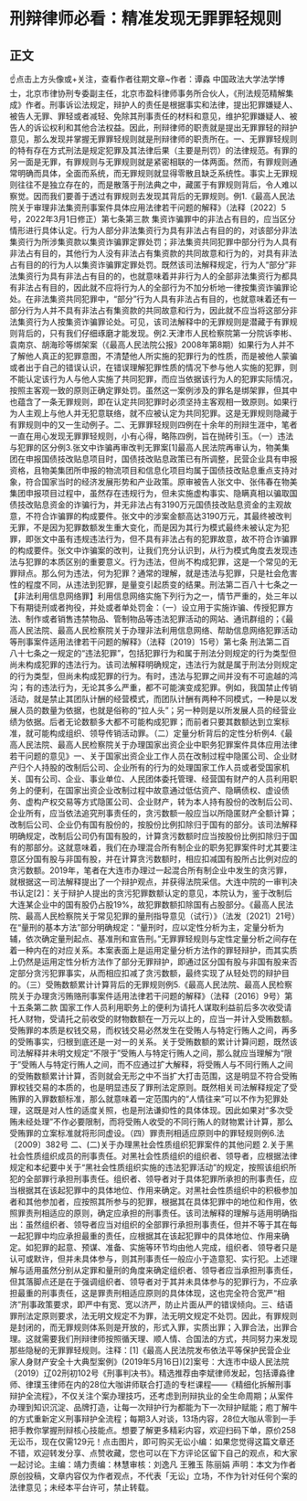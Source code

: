 # 刑辩律师必看：精准发现无罪罪轻规则
## 正文
☝点击上方头像或+关注，查看作者往期文章~作者：谭淼 中国政法大学法学博士，北京市律协刑专委副主任，北京市盈科律师事务所合伙人，《刑法规范精解集成》作者。刑事诉讼法规定，辩护人的责任是根据事实和法律，提出犯罪嫌疑人、被告人无罪、罪轻或者减轻、免除其刑事责任的材料和意见，维护犯罪嫌疑人、被告人的诉讼权利和其他合法权益。因此，刑辩律师的职责就是提出无罪罪轻的辩护意见，那么发现并掌握无罪罪轻规则就是刑辩律师的职责所在。一、无罪罪轻规则的特有存在方式刑法是规定犯罪及其法律后果（主要是刑罚）的法律规范。有罪的另一面是无罪，有罪规则与无罪规则就是紧密相联的一体两面。然而，有罪规则通常明确而具体，全面而系统，而无罪规则就显得零散且缺乏系统性。事实上无罪规则往往不是独立存在的，而是散落于刑法典之中，藏匿于有罪规则背后，令人难以察觉。因而我们要善于透过有罪规则去发现其背后的无罪规则。例1.《最高人民法院关于审理非法集资刑事案件具体应用法律若干问题的解释》（法释〔2022〕5号，2022年3月1日修正）第七条第三款 集资诈骗罪中的非法占有目的，应当区分情形进行具体认定。行为人部分非法集资行为具有非法占有目的的，对该部分非法集资行为所涉集资款以集资诈骗罪定罪处罚；非法集资共同犯罪中部分行为人具有非法占有目的，其他行为人没有非法占有集资款的共同故意和行为的，对具有非法占有目的的行为人以集资诈骗罪定罪处罚。既然该司法解释规定，行为人“部分”非法集资行为具有非法占有目的的，也就意味着并非行为人的全部非法集资行为都具有非法占有目的，因此就不应将行为人的全部行为不加分析地一律按集资诈骗罪论处。在非法集资共同犯罪中，“部分”行为人具有非法占有目的，也就意味着还有一部分行为人并不具有非法占有集资款的共同故意和行为，因此就不应当将这部分非法集资行为人按集资诈骗罪论处。可见，该司法解释中的无罪规则是潜藏于有罪规则背后的，只有我们仔细琢磨才能发现。例2.天津市人民检察院第一分院诉李彬、袁南京、胡海珍等绑架案（《最高人民法院公报》2008年第8期）如果行为人并不了解他人真正的犯罪意图，不清楚他人所实施的犯罪行为的性质，而是被他人蒙骗或者出于自己的错误认识，在错误理解犯罪性质的情况下参与他人实施的犯罪，则不能认定该行为人与他人实施了共同犯罪，而应当依据该行为人的犯罪实际情况，按照主客观一致的原则正确定罪处罚。虽然这一案例涉及的罪名是绑架罪，但其中也蕴含了一条无罪规则，即在认定共同犯罪时必须坚持主客观相一致原则。如果行为人主观上与他人并无犯意联络，就不应被认定为共同犯罪。这是无罪规则隐藏于有罪规则中的又一生动例子。二、无罪罪轻规则四例在十余年的刑辩生涯中，笔者一直在用心发现无罪罪轻规则，小有心得，略陈四例，旨在抛砖引玉。（一）违法与犯罪的区分例3.张文中诈骗再审改判无罪案[1]最高人民法院再审认为，物美集团在申报国债技改贴息项目时，国债技改贴息政策已有所调整，民营企业具有申报资格，且物美集团所申报的物流项目和信息化项目均属于国债技改贴息重点支持对象，符合国家当时的经济发展形势和产业政策。原审被告人张文中、张伟春在物美集团申报项目过程中，虽然存在违规行为，但未实施虚构事实、隐瞒真相以骗取国债技改贴息资金的诈骗行为，并无非法占有3190万元国债技改贴息资金的主观故意，不符合诈骗罪的构成要件。张文中的涉案金额高达3190万元，其最终被改判无罪，不是因为犯罪数额发生重大变化，而是因为其行为模式最终未被认定为犯罪，即张文中虽有违规违法行为，但不具有非法占有的犯罪故意，故不符合诈骗罪的构成要件。张文中诈骗案的改判，让我们充分认识到，从行为模式角度去发现违法与犯罪的本质区别的重要意义。行为违法，但尚不构成犯罪，这是一个常见的无罪辩点。那么何为违法，何为犯罪？通常的理解，就是违法与犯罪，只是社会危害性的程度不同，从违法到犯罪，是量变引起质变的结果。刑法第二百八十七条之一【非法利用信息网络罪】利用信息网络实施下列行为之一，情节严重的，处三年以下有期徒刑或者拘役，并处或者单处罚金：（一）设立用于实施诈骗、传授犯罪方法、制作或者销售违禁物品、管制物品等违法犯罪活动的网站、通讯群组的；《最高人民法院、最高人民检察院关于办理非法利用信息网络、帮助信息网络犯罪活动等刑事案件适用法律若干问题的解释》（法释〔2019〕15号）第七条 刑法第二百八十七条之一规定的“违法犯罪”，包括犯罪行为和属于刑法分则规定的行为类型但尚未构成犯罪的违法行为。该司法解释明确规定，违法行为就是属于刑法分则规定的行为类型，但尚未构成犯罪的行为。有时，违法与犯罪之间并没有不可逾越的鸿沟；有的违法行为，无论其多么严重，都不可能演变成犯罪。例如，我国禁止传销活动，就是禁止其团队计酬的经营模式，而团队计酬有两种不同模式，一种是以发展人员的数量为依据，也就是俗称的“拉人头”；另一种则是以所发展人员的经营业绩为依据。后者无论数额多大都不可能构成犯罪；而前者只要其数额达到立案标准，就可能构成组织、领导传销活动罪。（二）定量分析背后的定性分析例4.《最高人民法院、最高人民检察院关于办理国家出资企业中职务犯罪案件具体应用法律若干问题的意见》一、关于国家出资企业工作人员在改制过程中隐匿公司、企业财产归个人持股的改制后公司、企业所有的行为的处理国家工作人员或者受国家机关、国有公司、企业、事业单位、人民团体委托管理、经营国有财产的人员利用职务上的便利，在国家出资企业改制过程中故意通过低估资产、隐瞒债权、虚设债务、虚构产权交易等方式隐匿公司、企业财产，转为本人持有股份的改制后公司、企业所有，应当依法追究刑事责任的，贪污数额一般应当以所隐匿财产全额计算；改制后公司、企业仍有国有股份的，按股份比例扣除归于国有的部分。该司法解释明确规定，改制后公司仍有国有股的，计算贪污数额时应当按股份比例扣除归于国有的那部分。这就意味着，我们在办理混合所有制企业的职务犯罪案件时尤其要注意区分国有股与非国有股，并在计算贪污数额时，相应扣减国有股所占比例对应的贪污数额。2019年，笔者在大连市办理过一起混合所有制企业中发生的贪污罪，就根据这一司法解释提出了一个辩护观点，并获得法院采信。大连中院的一审判决书认定[2]：关于辩护人提出的贪污犯罪数额认定的意见，本院认为，鉴于改制后大连某企业中的国有股仍占股19%，故犯罪数额扣除国有占股部分。《最高人民法院、最高人民检察院关于常见犯罪的量刑指导意见（试行）》（法发〔2021〕21号）在“量刑的基本方法”部分明确规定：“量刑时，应以定性分析为主，定量分析为辅，依次确定量刑起点、基准刑和宣告刑。”无罪罪轻规则与定性定量分析之间存在着一种内在的对应关系。本案表面上是运用定量分析方法作的罪轻辩护，而其实质上仍然是运用定性分析方法作了部分无罪辩护，即通过区分国有股与非国有股来否定部分贪污犯罪事实，从而相应扣减了贪污数额，最终实现了从轻处罚的辩护目的。（三）受贿数额累计计算背后的无罪规则例5.《最高人民法院、最高人民检察院关于办理贪污贿赂刑事案件适用法律若干问题的解释》（法释〔2016〕9号）第十五条第二款 国家工作人员利用职务上的便利为请托人谋取利益前后多次收受请托人财物，受请托之前收受的财物数额在一万元以上的，应当一并计入受贿数额。受贿罪的本质是权钱交易，而权钱交易必然发生在受贿人与特定行贿人之间，再多的受贿事实，归根到底还是一对一的关系。关于受贿数额的累计计算问题，既然该司法解释并未明文规定“不限于”受贿人与特定行贿人之间，那么就应当理解为“限于”受贿人与特定行贿人之间，而不应通过扩大解释，将受贿人与不同行贿人之间的受贿数额累计计算，否则就会无形之中不当扩大打击范围，这是明显不符合受贿罪权钱交易的本质的，也是明显违反了罪刑法定原则。既然相关司法解释规定了受贿罪的入罪数额标准，那么就意味着一定范围内的“人情往来”可以不作为犯罪处理，这既是对人性的适度关照，也是刑法谦抑性的具体体现。因此如果对“多次受贿未经处理”不作必要限制，而将受贿人收受的不同行贿人的财物累计计算，那么受贿罪的立案标准就将形同虚设。（四）罪责刑相适应原则中的罪轻规则例6.法〔2009〕382号 二、(二)关于办理黑社会性质组织犯罪案件的其他问题 2.关于黑社会性质组织成员的刑事责任。对黑社会性质组织的组织者、领导者，应根据法律规定和本纪要中关于“黑社会性质组织实施的违法犯罪活动”的规定，按照该组织所犯的全部罪行承担刑事责任。组织者、领导者对于具体犯罪所承担的刑事责任，应当根据其在该起犯罪中的具体地位、作用来确定。对黑社会性质组织中的积极参加者和其他参加者，应按照其所参与的犯罪，根据其在具体犯罪中的地位和作用，依照罪责刑相适应的原则，确定应承担的刑事责任。该司法解释的理解与适用明确指出：虽然组织者、领导者应当对组织的全部罪行承担刑事责任，但并不等于其在每一起犯罪中均应承担最重的责任，应根据其在该起犯罪中的具体地位、作用来确定。如犯罪的起意、预谋、准备、实施等环节均由他人完成，组织者、领导者只是认可或默许，但并未具体参与，则其刑事责任一般应小于造意犯、实行犯。上述理解与适用虽然分别从定罪和量刑的角度来确定组织者、领导者应当承担刑事责任，但其落脚点还是在于强调组织者、领导者对于其并未具体参与的犯罪行为，不应承担最重的刑事责任，这是罪责刑相适应原则的具体体现，这也完全符合宽严“相济”刑事政策要求，即严中有宽、宽以济严，防止片面从严的错误倾向。三、结语罪刑法定原则要求，法无明文规定不为罪，法无明文规定不处罚。因此，有罪规则是封闭的，而无罪规则体系则是开放的，形式入罪，实质出罪；入罪合法，出罪合理。这就需要我们刑辩律师按照循天理、顺人情、合国法的方式，共同努力来发现那些隐秘的无罪罪轻规则。注释：[1]《最高人民法院发布依法平等保护民营企业家人身财产安全十大典型案例》(2019年5月16日)[2]案号：大连市中级人民法院（2019）辽02刑初102号《刑事判决书》。精选推荐由李斌律师发起，包括谭淼律师、律璞玉律师在内的28位大咖讲师联合打造的专栏课程——《精细化拆解刑事辩护全流程》，不仅关注个案办理技巧，还考虑到刑辩执业的全生命周期；从案件办理到知识沉淀、品牌打造，让每一次辩护行为都能为下一次辩护赋能；庖丁解牛的方式重新定义刑事辩护全流程；每期3人对谈，13场内容，28位大咖从零到一手把手教你掌握刑辩核心技能点。想要了解更多精彩内容，欢迎扫码下单，原价258无讼币，现在仅需129元！点击图片，即可购买无讼小编：如果您觉得这篇文章还不错，欢迎转发分享、点赞收藏，您也可以在下方评论区留下自己的观点，和大家一起讨论。主编：靖力责编：林慧审核：刘逸凡 王雅玉 陈丽娟 声明：本文为作者原创投稿，文章内容仅为作者观点，不代表「无讼」立场，不作为针对任何个案的法律意见；未经本平台许可，禁止转载。